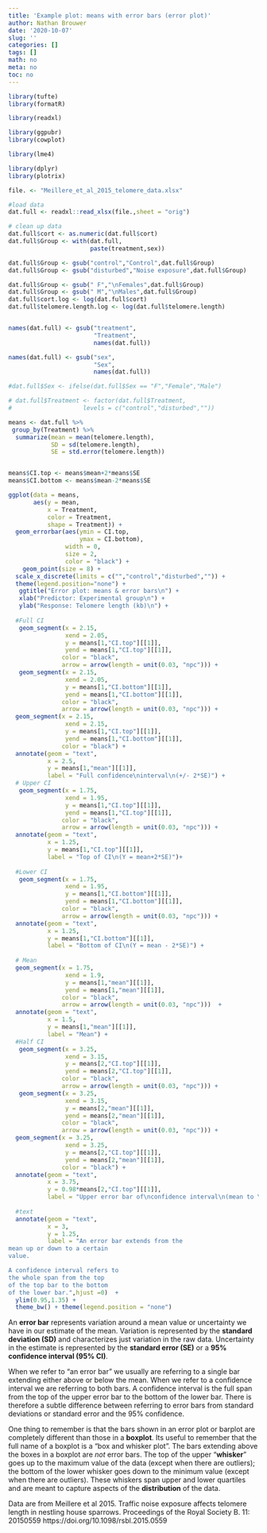 ```yaml
---
title: 'Example plot: means with error bars (error plot)'
author: Nathan Brouwer
date: '2020-10-07'
slug: ''
categories: []
tags: []
math: no
meta: no
toc: no
---
```



<!--more-->


```r
library(tufte)
library(formatR)

library(readxl)

library(ggpubr)
library(cowplot)

library(lme4)

library(dplyr)
library(plotrix)
```

```r
file. <- "Meillere_et_al_2015_telomere_data.xlsx"

#load data
dat.full <- readxl::read_xlsx(file.,sheet = "orig")

# clean up data
dat.full$cort <- as.numeric(dat.full$cort)
dat.full$Group <- with(dat.full,
                       paste(treatment,sex))

dat.full$Group <- gsub("control","Control",dat.full$Group)
dat.full$Group <- gsub("disturbed","Noise exposure",dat.full$Group)

dat.full$Group <- gsub(" F","\nFemales",dat.full$Group)
dat.full$Group <- gsub(" M","\nMales",dat.full$Group)
dat.full$cort.log <- log(dat.full$cort)
dat.full$telomere.length.log <- log(dat.full$telomere.length)


names(dat.full) <- gsub("treatment",
                        "Treatment",
                        names(dat.full))

names(dat.full) <- gsub("sex",
                        "Sex",
                        names(dat.full))
```



```r

#dat.full$Sex <- ifelse(dat.full$Sex == "F","Female","Male")

# dat.full$Treatment <- factor(dat.full$Treatment, 
#                    levels = c("control","disturbed",""))

means <- dat.full %>%
 group_by(Treatment) %>%
  summarize(mean = mean(telomere.length),
            SD = sd(telomere.length),
            SE = std.error(telomere.length))


means$CI.top <- means$mean+2*means$SE
means$CI.bottom <- means$mean-2*means$SE


```



```r
ggplot(data = means,
       aes(y = mean,
           x = Treatment,
           color = Treatment,
           shape = Treatment)) +
  geom_errorbar(aes(ymin = CI.top,
                    ymax = CI.bottom),
                width = 0,
                size = 2,
                color = "black") + 
    geom_point(size = 8) +
  scale_x_discrete(limits = c("","control","disturbed","")) +
  theme(legend.position="none") +
   ggtitle("Error plot: means & error bars\n") +
   xlab("Predictor: Experimental group\n") +
   ylab("Response: Telomere length (kb)\n") +
  
  #Full CI
   geom_segment(x = 2.15, 
                xend = 2.05,
                y = means[1,"CI.top"][[1]],
                yend = means[1,"CI.top"][[1]],
               color = "black",
               arrow = arrow(length = unit(0.03, "npc"))) +
   geom_segment(x = 2.15, 
                xend = 2.05,
                y = means[1,"CI.bottom"][[1]],
                yend = means[1,"CI.bottom"][[1]],
               color = "black",
               arrow = arrow(length = unit(0.03, "npc"))) +
  geom_segment(x = 2.15, 
                xend = 2.15,
                y = means[1,"CI.top"][[1]],
                yend = means[1,"CI.bottom"][[1]],
               color = "black") +
  annotate(geom = "text",
           x = 2.5,
           y = means[1,"mean"][[1]],
           label = "Full confidence\ninterval\n(+/- 2*SE)") +
  # Upper CI
   geom_segment(x = 1.75, 
                xend = 1.95,
                y = means[1,"CI.top"][[1]],
                yend = means[1,"CI.top"][[1]],
               color = "black",
               arrow = arrow(length = unit(0.03, "npc"))) +
  annotate(geom = "text",
           x = 1.25,
           y = means[1,"CI.top"][[1]],
           label = "Top of CI\n(Y = mean+2*SE)")+
  
  #Lower CI
   geom_segment(x = 1.75, 
                xend = 1.95,
                y = means[1,"CI.bottom"][[1]],
                yend = means[1,"CI.bottom"][[1]],
               color = "black",
               arrow = arrow(length = unit(0.03, "npc"))) +
  annotate(geom = "text",
           x = 1.25,
           y = means[1,"CI.bottom"][[1]],
           label = "Bottom of CI\n(Y = mean - 2*SE)") +
  
  # Mean
  geom_segment(x = 1.75, 
                xend = 1.9,
                y = means[1,"mean"][[1]],
                yend = means[1,"mean"][[1]],
               color = "black",
               arrow = arrow(length = unit(0.03, "npc")))  +
  annotate(geom = "text",
           x = 1.5,
           y = means[1,"mean"][[1]],
           label = "Mean") +
  #Half CI
   geom_segment(x = 3.25, 
                xend = 3.15,
                y = means[2,"CI.top"][[1]],
                yend = means[2,"CI.top"][[1]],
               color = "black",
               arrow = arrow(length = unit(0.03, "npc"))) +
   geom_segment(x = 3.25, 
                xend = 3.15,
                y = means[2,"mean"][[1]],
                yend = means[2,"mean"][[1]],
               color = "black",
               arrow = arrow(length = unit(0.03, "npc"))) +
  geom_segment(x = 3.25, 
                xend = 3.25,
                y = means[2,"CI.top"][[1]],
                yend = means[2,"mean"][[1]],
               color = "black") +
  annotate(geom = "text",
           x = 3.75,
           y = 0.98*means[2,"CI.top"][[1]],
           label = "Upper error bar of\nconfidence interval\n(mean to \nmean + 2*SE)")  +
  
  #text
  annotate(geom = "text",
           x = 3,
           y = 1.25,
           label = "An error bar extends from the
mean up or down to a certain
value.

A confidence interval refers to
the whole span from the top
of the top bar to the bottom
of the lower bar.",hjust =0)  +
  ylim(0.95,1.35) +
  theme_bw() + theme(legend.position = "none")
```

An **error bar** represents variation around a mean value or uncertainty we  have in our estimate of the mean.  Variation is represented by the **standard deviation (SD)** and characterizes just variation in the raw data.  Uncertainty in the estimate is represented by the **standard error (SE)** or a **95% confidence interval (95% CI)**.

When we refer to "an error bar" we usually are referring to a single bar extending either above or below the mean.  When we refer to a confidence interval we are referring to both bars.  A confidence interval is the full span from the top of the upper error bar to the bottom of the lower bar.  There is therefore a subtle difference between referring to error bars from standard deviations or standard error and the 95% confidence.

One thing to remember is that the bars shown in an error plot or barplot are completely different than those in a **boxplot**.  Its useful to remember that the full name of a boxplot is a  "box and whisker plot".  The bars extending above the boxes in a boxplot are *not* error bars.  The top of the upper "**whisker**" goes up to the maximum value of the data (except when there are outliers); the bottom of the lower whisker goes down to the minimum value (except when there are outliers).  These whiskers span upper and lower quartiles and are meant to capture aspects of the **distribution** of the data.

Data are from 
Meillere et al 2015. Traffic noise exposure affects telomere length in nestling house sparrows.  Proceedings of the Royal Society B.  11: 20150559 https://doi.org/10.1098/rsbl.2015.0559

